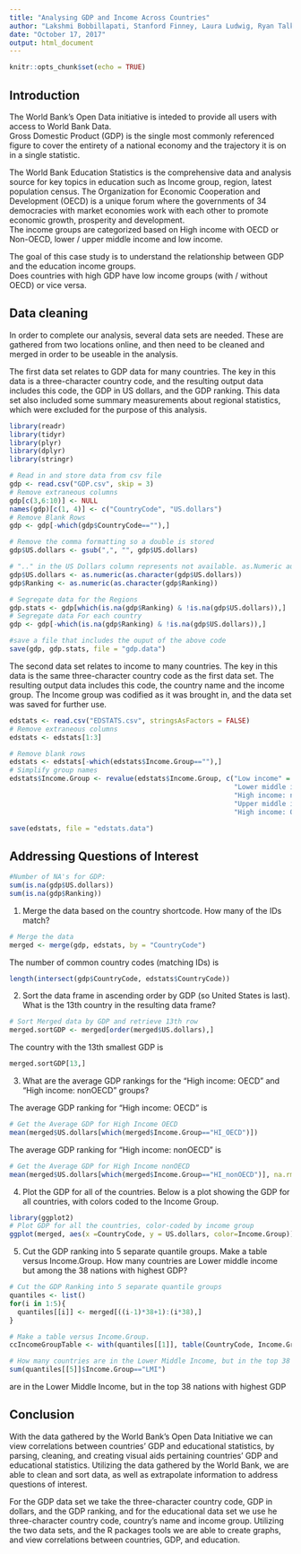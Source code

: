 ```yaml
---
title: "Analysing GDP and Income Across Countries"
author: "Lakshmi Bobbillapati, Stanford Finney, Laura Ludwig, Ryan Talk"
date: "October 17, 2017"
output: html_document
---
```


```r
knitr::opts_chunk$set(echo = TRUE)

```

## Introduction

The World Bank's Open Data initiative is inteded to provide all users with access to World Bank Data.  
Gross Domestic Product (GDP) is the single most commonly referenced figure to cover the entirety of a national economy 
and the trajectory it is on in a single statistic.

The World Bank Education Statistics is the comprehensive data and analysis source for key topics in education such as Income group, region, latest population census.
The Organization for Economic Cooperation and Development (OECD) is a unique forum where the governments of 34 democracies with market economies work with each other to promote economic growth, prosperity and development.  
The income groups are categorized based on High income with OECD or Non-OECD, lower / upper middle income and low income.


The goal of this case study is to understand the relationship between GDP and the education income groups.  
Does countries with high GDP have low income groups (with / without OECD) or vice versa.

## Data cleaning

In order to complete our analysis, several data sets are needed. These are gathered from two locations online, and then need to be cleaned and merged in order to be useable in the analysis. 

The first data set relates to GDP data for many countries. The key in this data is a three-character country code, and the resulting output data includes this code, the GDP in US dollars, and the GDP ranking. This data set also included some summary measurements about regional statistics, which were excluded for the purpose of this analysis.

```r
library(readr)
library(tidyr)
library(plyr)
library(dplyr)
library(stringr)

# Read in and store data from csv file
gdp <- read.csv("GDP.csv", skip = 3)
# Remove extraneous columns
gdp[c(3,6:10)] <- NULL
names(gdp)[c(1, 4)] <- c("CountryCode", "US.dollars")
# Remove Blank Rows
gdp <- gdp[-which(gdp$CountryCode==""),]

# Remove the comma formatting so a double is stored 
gdp$US.dollars <- gsub(",", "", gdp$US.dollars)

# ".." in the US Dollars column represents not available. as.Numeric automatically converts these to NA
gdp$US.dollars <- as.numeric(as.character(gdp$US.dollars))
gdp$Ranking <- as.numeric(as.character(gdp$Ranking))

# Segregate data for the Regions
gdp.stats <- gdp[which(is.na(gdp$Ranking) & !is.na(gdp$US.dollars)),]
# Segregate data For each country
gdp <- gdp[-which(is.na(gdp$Ranking) & !is.na(gdp$US.dollars)),]

#save a file that includes the ouput of the above code
save(gdp, gdp.stats, file = "gdp.data")
```

The second data set relates to income to many countries. The key in this data is the same three-character country code as the first data set. The resulting output data includes this code, the country name and the income group. The Income group was codified as it was brought in, and the data set was saved for further use.


```r
edstats <- read.csv("EDSTATS.csv", stringsAsFactors = FALSE)
# Remove extraneous columns
edstats <- edstats[1:3]

# Remove blank rows
edstats <- edstats[-which(edstats$Income.Group==""),]
# Simplify group names
edstats$Income.Group <- revalue(edstats$Income.Group, c("Low income" = "LI", 
                                                        "Lower middle income" = "LMI", 
                                                        "High income: nonOECD" = "HI_nonOECD", 
                                                        "Upper middle income" = "UMI", 
                                                        "High income: OECD" = "HI_OECD"))

save(edstats, file = "edstats.data")
```

## Addressing Questions of Interest 

``` r
#Number of NA's for GDP:
sum(is.na(gdp$US.dollars))
sum(is.na(gdp$Ranking))
```
 

1. Merge the data based on the country shortcode. How many of the IDs match? 

```r
# Merge the data
merged <- merge(gdp, edstats, by = "CountryCode")
```


The number of common country codes (matching IDs) is 
```r
length(intersect(gdp$CountryCode, edstats$CountryCode))
```


2. Sort the data frame in ascending order by GDP (so United States is last). What is the 13th country in the resulting data frame?

``` r
# Sort Merged data by GDP and retrieve 13th row
merged.sortGDP <- merged[order(merged$US.dollars),]
```
The country with the 13th smallest GDP is 
```r
merged.sortGDP[13,]
```

3. What are the average GDP rankings for the "High income: OECD" and "High income: nonOECD" groups? 

The average GDP ranking for "High income: OECD" is
``` r
# Get the Average GDP for High Income OECD
mean(merged$US.dollars[which(merged$Income.Group=="HI_OECD")])
```
The average GDP ranking for "High income: nonOECD" is
``` r
# Get the Average GDP for High Income nonOECD
mean(merged$US.dollars[which(merged$Income.Group=="HI_nonOECD")], na.rm = TRUE)
```

4. Plot the GDP for all of the countries. 
Below is a plot showing the GDP for all countries, with colors coded to the Income Group.
``` r
library(ggplot2)
# Plot GDP for all the countries, color-coded by income group
ggplot(merged, aes(x =CountryCode, y = US.dollars, color=Income.Group)) +geom_point()
```

5. Cut the GDP ranking into 5 separate quantile groups. Make a table versus Income.Group. How many countries are Lower middle income but among the 38 nations with highest GDP?

```r
# Cut the GDP Ranking into 5 separate quantile groups
quantiles <- list()
for(i in 1:5){
  quantiles[[i]] <- merged[((i-1)*38+1):(i*38),]
}

# Make a table versus Income.Group.
ccIncomeGroupTable <- with(quantiles[[1]], table(CountryCode, Income.Group))
```
```r
# How many countries are in the Lower Middle Income, but in the top 38 nations with highest GDP?
sum(quantiles[[5]]$Income.Group=="LMI")
```
are in the Lower Middle Income, but in the top 38 nations with highest GDP

## Conclusion
With the data gathered by the World Bank’s Open Data Initiative we can view correlations between countries’ GDP and educational statistics, by parsing, cleaning, and creating visual aids pertaining countries’ GDP and educational statistics. Utilizing the data gathered by the World Bank, we are able to clean and sort data, as well as extrapolate information to address questions of interest. 

For the GDP data set we take the three-character country code, GDP in dollars, and the GDP ranking, and for the educational data set we use he three-character country code, country’s name and income group. Utilizing the two data sets, and the R packages tools we are able to create graphs, and view correlations between countries, GDP, and education.

